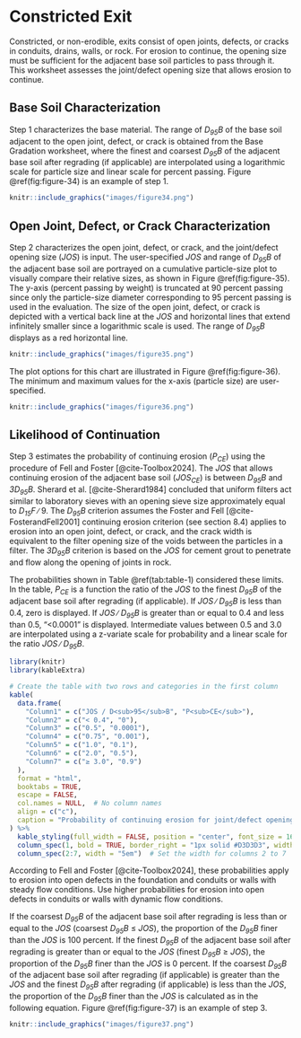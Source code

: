 # Constricted Exit

Constricted, or non-erodible, exits consist of open joints, defects, or cracks in conduits, drains, walls, or rock. For erosion to continue, the opening size must be sufficient for the adjacent base soil particles to pass through it. This worksheet assesses the joint/defect opening size that allows erosion to continue.

## Base Soil Characterization

Step 1 characterizes the base material. The range of *D<sub>95</sub>B* of the base soil adjacent to the open joint, defect, or crack is obtained from the Base Gradation worksheet, where the finest and coarsest *D<sub>95</sub>B* of the adjacent base soil after regrading (if applicable) are interpolated using a logarithmic scale for particle size and linear scale for percent passing. Figure \@ref(fig:figure-34) is an example of step 1.

```r
knitr::include_graphics("images/figure34.png")
```

## Open Joint, Defect, or Crack Characterization

Step 2 characterizes the open joint, defect, or crack, and the joint/defect opening size (*JOS*) is input. The user-specified *JOS* and range of *D<sub>95</sub>B* of the adjacent base soil are portrayed on a cumulative particle-size plot to visually compare their relative sizes, as shown in Figure \@ref(fig:figure-35). The y-axis (percent passing by weight) is truncated at 90 percent passing since only the particle-size diameter corresponding to 95 percent passing is used in the evaluation. The size of the open joint, defect, or crack is depicted with a vertical back line at the *JOS* and horizontal lines that extend infinitely smaller since a logarithmic scale is used. The range of *D<sub>95</sub>B* displays as a red horizontal line.

```r
knitr::include_graphics("images/figure35.png")
```

The plot options for this chart are illustrated in Figure \@ref(fig:figure-36). The minimum and maximum values for the x-axis (particle size) are user-specified.

```r
knitr::include_graphics("images/figure36.png")
```

## Likelihood of Continuation

Step 3 estimates the probability of continuing erosion (*P<sub>CE</sub>*) using the procedure of Fell and Foster [@cite-Toolbox2024]. The *JOS* that allows continuing erosion of the adjacent base soil (*JOS<sub>CE</sub>*) is between *D<sub>95</sub>B* and *3D<sub>95</sub>B*. Sherard et al. [@cite-Sherard1984] concluded that uniform filters act similar to laboratory sieves with an opening sieve size approximately equal to *D<sub>15</sub>F* ∕ 9. The *D<sub>95</sub>B* criterion assumes the Foster and Fell [@cite-FosterandFell2001] continuing erosion criterion (see section 8.4) applies to erosion into an open joint, defect, or crack, and the crack width is equivalent to the filter opening size of the voids between the particles in a filter. The *3D<sub>95</sub>B* criterion is based on the *JOS* for cement grout to penetrate and flow along the opening of joints in rock.

The probabilities shown in Table \@ref(tab:table-1) considered these limits. In the table, *P<sub>CE</sub>* is a function the ratio of the *JOS* to the finest *D<sub>95</sub>B* of the adjacent base soil after regrading (if applicable). If *JOS* ∕ *D<sub>95</sub>B* is less than 0.4, zero is displayed. If *JOS* ∕ *D<sub>95</sub>B* is greater than or equal to 0.4 and less than 0.5, “<0.0001” is displayed. Intermediate values between 0.5 and 3.0 are interpolated using a z-variate scale for probability and a linear scale for the ratio *JOS* ∕ *D<sub>95</sub>B*.

```r
library(knitr)
library(kableExtra)

# Create the table with two rows and categories in the first column
kable(
  data.frame(
    "Column1" = c("JOS / D<sub>95</sub>B", "P<sub>CE</sub>"),
    "Column2" = c("< 0.4", "0"),
    "Column3" = c("0.5", "0.0001"),
    "Column4" = c("0.75", "0.001"),
    "Column5" = c("1.0", "0.1"),
    "Column6" = c("2.0", "0.5"),
    "Column7" = c("≥ 3.0", "0.9")
  ),
  format = "html",
  booktabs = TRUE,
  escape = FALSE,
  col.names = NULL,  # No column names
  align = c("c"),
  caption = "Probability of continuing erosion for joint/defect opening size [@cite-Toolbox2024]"
) %>%
  kable_styling(full_width = FALSE, position = "center", font_size = 16) %>%  # Style the table
  column_spec(1, bold = TRUE, border_right = "1px solid #D3D3D3", width = "7em") %>%  # Style the first column
  column_spec(2:7, width = "5em")  # Set the width for columns 2 to 7
```

According to Fell and Foster [@cite-Toolbox2024], these probabilities apply to erosion into open defects in the foundation and conduits or walls with steady flow conditions. Use higher probabilities for erosion into open defects in conduits or walls with dynamic flow conditions.

If the coarsest *D<sub>95</sub>B* of the adjacent base soil after regrading is less than or equal to the *JOS* (coarsest *D<sub>95</sub>B* ≤ *JOS*), the proportion of the *D<sub>95</sub>B* finer than the *JOS* is 100 percent. If the finest *D<sub>95</sub>B* of the adjacent base soil after regrading is greater than or equal to the *JOS* (finest *D<sub>95</sub>B* ≥ *JOS*), the proportion of the *D<sub>95</sub>B* finer than the *JOS* is 0 percent. If the coarsest *D<sub>95</sub>B* of the adjacent base soil after regrading (if applicable) is greater than the *JOS* and the finest *D<sub>95</sub>B* after regrading (if applicable) is less than the *JOS*, the proportion of the *D<sub>95</sub>B* finer than the *JOS* is calculated as in the following equation. Figure \@ref(fig:figure-37) is an example of step 3.

\begin{equation}
    P_{CE} = \frac{log_{10}(JOS) - log_{10}(finest D_{95}B)} {log{10}(coarsest D_{95}B) - log_{10}(finest D_{95}B)}
    (\#eq:equation-6)
\end{equation}

```r
knitr::include_graphics("images/figure37.png")
```
